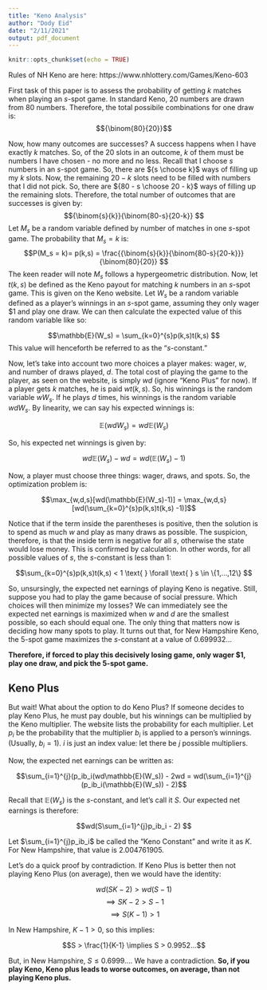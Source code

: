 ```yaml
---
title: "Keno Analysis"
author: "Dody Eid"
date: "2/11/2021"
output: pdf_document
---
```


```r
knitr::opts_chunk$set(echo = TRUE)
```

Rules of NH Keno are here: https://www.nhlottery.com/Games/Keno-603

First task of this paper is to assess the probability of getting $k$ matches when playing an $s$-spot game. 
In standard Keno, 20 numbers are drawn from 80 numbers. Therefore, the total possibile combinations for one draw is:
$${\binom{80}{20}}$$

Now, how many outcomes are successes? A success happens when I have exactly $k$ matches. So, of the 20 slots in an outcome, $k$ of them must be numbers I have chosen - no more and no less. Recall that I choose $s$ numbers in an $s$-spot game. So, there are ${s \choose k}$ ways of filling up my $k$ slots. Now, the remaining $20-k$ slots need to be filled with numbers that I did not pick. So, there are ${80 - s \choose 20 - k}$ ways of filling up the remaining slots. Therefore, the total number of outcomes that are successes is given by:
$${\binom{s}{k}}{\binom{80-s}{20-k}} $$
Let $M_s$ be a random variable defined by number of matches in one $s$-spot game. The probability that $M_s = k$ is:
$$P(M_s = k)= p(k,s) = \frac{{\binom{s}{k}}{\binom{80-s}{20-k}}}{\binom{80}{20}} $$
The keen reader will note $M_s$ follows a hypergeometric distribution. Now, let $t(k,s)$ be defined as the Keno payout for matching $k$ numbers in an $s$-spot game. This is given on the Keno website. 
Let $W_s$ be a random variable defined as a player's winnings in an $s$-spot game, assuming they only wager $1 and play one draw. We can then calculate the expected value of this random variable like so:

$$\mathbb{E}(W_s) = \sum_{k=0}^{s}p(k,s)t(k,s) $$
This value will henceforth be referred to as the "$s$-constant."

Now, let's take into account two more choices a player makes: wager, $w$, and number of draws played, $d$. The total cost of playing the game to the player, as seen on the website, is simply $wd$ (ignore "Keno Plus" for now).
If a player gets $k$ matches, he is paid $wt(k,s)$. So, his winnings is the random variable $wW_s$. If he plays $d$ times, his winnings is the random variable $wdW_s$. By linearity, we can say his expected winnings is:

$$\mathbb{E}(wdW_s) = wd\mathbb{E}(W_s) $$

So, his expected net winnings is given by:

$$wd\mathbb{E}(W_s) - wd = wd(\mathbb{E}(W_s)-1) $$

Now, a player must choose three things: wager, draws, and spots. So, the optimization problem is:

$$\max_{w,d,s}[wd(\mathbb{E}(W_s)-1)] = \max_{w,d,s}[wd(\sum_{k=0}^{s}p(k,s)t(k,s) -1)]$$

Notice that if the term inside the parentheses is positive, then the solution is to spend as much $w$ and play as many draws as possible. The suspicion, therefore, is that the inside term is negative for all $s$, otherwise the state would lose money. This is confirmed by calculation. In other words, for all possible values of $s$, the $s$-constant is less than 1:

$$\sum_{k=0}^{s}p(k,s)t(k,s) < 1 \text{   } \forall \text{   } s \in \{1,...,12\} $$

So, unsursingly, the expected net earnings of playing Keno is negative. Still, suppose you had to play the game because of social pressure. Which choices will then minimize my losses? We can immediately see the expected net earnings is maximized when $w$ and $d$ are the smallest possible, so each should equal one. The only thing that matters now is deciding how many spots to play. It turns out that, for New Hampshire Keno, the 5-spot game maximizes the $s$-constant at a value of 0.699932... 

**Therefore, if forced to play this decisively losing game, only wager $1, play one draw, and pick the 5-spot game.**

## Keno Plus
But wait! What about the option to do Keno Plus? If someone decides to play Keno Plus, he must pay double, but his winnings can be multiplied by the Keno multiplier. The website lists the probability for each multiplier. Let $p_i$ be the probability that the multiplier $b_i$ is applied to a person's winnings. (Usually, $b_i = 1$). $i$ is just an index value: let there be $j$ possible multipliers.

Now, the expected net earnings can be written as:

$$\sum_{i=1}^{j}(p_ib_i(wd\mathbb{E}(W_s)) - 2wd = wd(\sum_{i=1}^{j}(p_ib_i(\mathbb{E}(W_s)) - 2)$$

Recall that $\mathbb{E}(W_s)$ is the $s$-constant, and let's call it $S$. Our expected net earnings is therefore:

$$wd(S\sum_{i=1}^{j}p_ib_i - 2) $$

Let $\sum_{i=1}^{j}p_ib_i$ be called the "Keno Constant" and write it as $K$. For New Hampshire, that value is 2.004761905. 

Let's do a quick proof by contradiction. If Keno Plus is better then not playing Keno Plus (on average), then we would have the identity:

$$wd(SK - 2) > wd(S-1)$$
$$\implies SK-2>S-1 $$
$$\implies S(K-1) > 1 $$

In New Hampshire, $K-1 > 0$, so this implies:

$$S > \frac{1}{K-1} \implies S > 0.9952...$$

But, in New Hampshire, $S \le 0.6999...$. We have a contradiction. 
**So, if you play Keno, Keno plus leads to worse outcomes, on average, than not playing Keno plus.**
